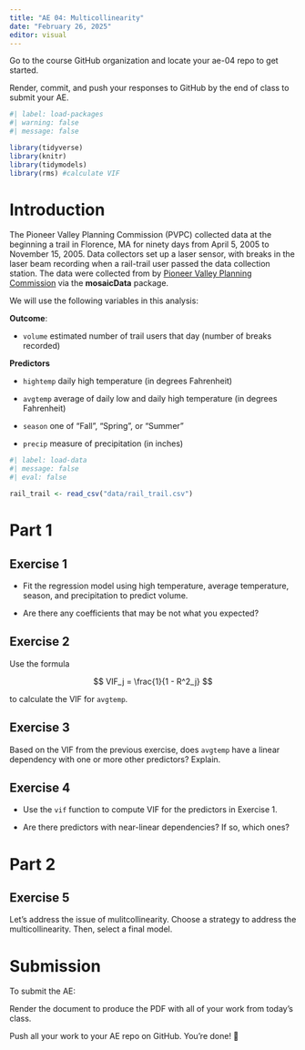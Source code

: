 ```yaml
---
title: "AE 04: Multicollinearity"
date: "February 26, 2025"
editor: visual
---
```


::: callout-important
Go to the course GitHub organization and locate your ae-04 repo to get started.

Render, commit, and push your responses to GitHub by the end of class to submit your AE.
:::

```r
#| label: load-packages
#| warning: false
#| message: false

library(tidyverse)
library(knitr)
library(tidymodels)
library(rms) #calculate VIF
```

# Introduction

The Pioneer Valley Planning Commission (PVPC) collected data at the beginning a trail in Florence, MA for ninety days from April 5, 2005 to November 15, 2005. Data collectors set up a laser sensor, with breaks in the laser beam recording when a rail-trail user passed the data collection station. The data were collected from by [Pioneer Valley Planning Commission](http://www.fvgreenway.org/pdfs/Northampton-Bikepath-Volume-Counts%20_05_LTA.pdf) via the **mosaicData** package.

We will use the following variables in this analysis:

**Outcome**:

-   `volume` estimated number of trail users that day (number of breaks recorded)

**Predictors**

-   `hightemp` daily high temperature (in degrees Fahrenheit)

-   `avgtemp` average of daily low and daily high temperature (in degrees Fahrenheit)

-   `season` one of “Fall”, “Spring”, or “Summer”

-   `precip` measure of precipitation (in inches)

```r
#| label: load-data
#| message: false
#| eval: false

rail_trail <- read_csv("data/rail_trail.csv")
```

# Part 1

## Exercise 1

-   Fit the regression model using high temperature, average temperature, season, and precipitation to predict volume.

-   Are there any coefficients that may be not what you expected?

## Exercise 2

Use the formula

$$
VIF_j = \frac{1}{1 - R^2_j} 
$$

to calculate the VIF for `avgtemp`.

## Exercise 3

Based on the VIF from the previous exercise, does `avgtemp` have a linear dependency with one or more other predictors? Explain.

## Exercise 4

-   Use the `vif` function to compute VIF for the predictors in Exercise 1.

-   Are there predictors with near-linear dependencies? If so, which ones?

# Part 2

## Exercise 5

Let's address the issue of mulitcollinearity. Choose a strategy to address the multicollinearity. Then, select a final model.

# Submission

::: callout-important
To submit the AE:

Render the document to produce the PDF with all of your work from today's class.

Push all your work to your AE repo on GitHub. You're done! 🎉
:::

